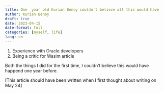 ```yaml
---
title: One  year old Kurian Benoy couldn't believe all this would have happend
author: Kurian Benoy
draft: true
date: 2023-04-15
date-format: full
categories: [myself, life]
lang: en
---
```


1. Experience with Oracle developers
2. Being a critic for Wasim article

Both the things I did for the first time,
I couldn't believe this would have happend one year before.

[This article should have been written when I first thought about writing on May 24]
